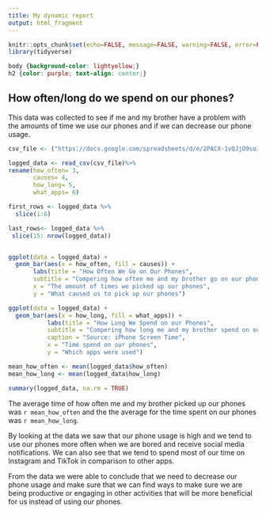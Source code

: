 ```yaml
---
title: My dynamic report
output: html_fragment
---
```


```r
knitr::opts_chunk$set(echo=FALSE, message=FALSE, warning=FALSE, error=FALSE)
library(tidyverse)
```

```css
body {background-color: lightyellow;}
h2 {color: purple; text-align: center;}
```

## How often/long do we spend on our phones?
This data was collected to see if me and my brother have a problem with the amounts of time we use our phones and if we can decrease our phone usage. 

```r

csv_file <- ("https://docs.google.com/spreadsheets/d/e/2PACX-1vQJjO9soJsTDnv-CAuiSbopEwqyuSHt3bVN4qt8DGMd71TXuVhGAzpLMEaDoB3kLyBoEpWEsFhjguZS/pub?output=csv")

logged_data <- read_csv(csv_file)%>%
rename(how_often= 3,
       causes= 4,
       how_long= 5,
       what_apps= 6)

first_rows <- logged_data %>%
  slice(1:6)

last_rows<- logged_data %>%
 slice(15: nrow(logged_data)) 


ggplot(data = logged_data) +
  geom_bar(aes(x = how_often, fill = causes)) +
       labs(title = "How Often We Go on Our Phones",
       subtitle = "Compering how often me and my brother go on our phones",
       x = "The amount of times we picked up our phones",
       y = "What caused us to pick up our phones")

ggplot(data = logged_data) +
  geom_bar(aes(x = how_long, fill = what_apps)) +
           labs(title = "How Long We Spend on our Phones",
           subtitle = "Compering how long me and my brother spend on our phones",
           caption = "Source: iPhone Screen Time",
           x = "Time spend on our phones",
           y = "Which apps were used")

mean_how_often <- mean(logged_data$how_often)
mean_how_long <- mean(logged_data$how_long)

summary(logged_data, na.rm = TRUE)


```

The average time of how often me and my brother picked up our phones was `r mean_how_often` and the the average for the time spent on our phones was `r mean_how_long`. 

By looking at the data we saw that our phone usage is high and we tend to use our phones more often when we are bored and receive social media notifications. We can also see that we tend to spend most of our time on Instagram and TikTok in comparison to other apps.

From the data we were able to conclude that we need to decrease our phone usage and make sure that we can find ways to make sure we are being productive or engaging in other activities that will be more beneficial for us instead of using our phones. 
